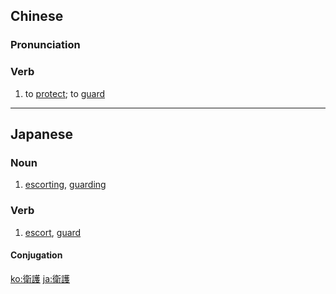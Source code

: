 ==Chinese==
{{zh-forms|s=卫护}}

===Pronunciation===
{{zh-pron
|m=wèihù
|c=wai6 wu6
|mn=qz,xm,zz:ōe-hō͘
|cat=v
}}

===Verb===
{{zh-verb}}

# to [[protect]]; to [[guard]]

----

==Japanese==
{{ja-kanjitab|えい|ご|yomi=o}}

===Noun===
{{ja-noun|えいご}}

# [[escorting]], [[guarding]]

===Verb===
{{ja-verb-suru|えいご}}

# [[escort]], [[guard]]

====Conjugation====
{{ja-suru|えいご}}

[[ko:衛護]]
[[ja:衛護]]
